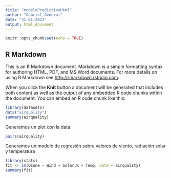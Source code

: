 ```yaml
---
title: "modeloPredictivoHtml"
author: "Gabriel General"
date: "31-01-2021"
output: html_document
---
```


```r
knitr::opts_chunk$set(echo = TRUE)
```

## R Markdown

This is an R Markdown document. Markdown is a simple formatting syntax for authoring HTML, PDF, and MS Word documents. For more details on using R Markdown see <http://rmarkdown.rstudio.com>.

When you click the **Knit** button a document will be generated that includes both content as well as the output of any embedded R code chunks within the document. You can embed an R code chunk like this:

```r

library(datasets)
data("airquality")
summary(airquality)
```

Generamos un plot con la data

``` r
pairs(airquality)
```



Generamos un modelo de regresión sobre valores de viento, radiación solar
y temperatura 


```r
library(stats)
fit <- lm(Ozone ~ Wind + Solar.R + Temp, data = airquality)
summary(fit)

```
